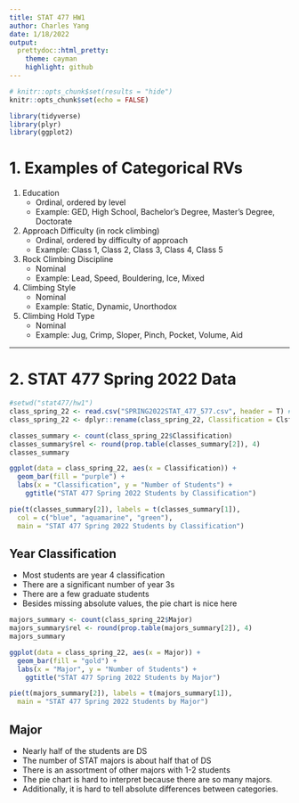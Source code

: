---
title: STAT 477 HW1
author: Charles Yang
date: 1/18/2022
output:
  prettydoc::html_pretty:
    theme: cayman
    highlight: github
---

```{r setup, include=FALSE}
# knitr::opts_chunk$set(results = "hide")
knitr::opts_chunk$set(echo = FALSE)

library(tidyverse)
library(plyr)
library(ggplot2)
```


# 1. Examples of Categorical RVs
1. Education
    + Ordinal, ordered by level
    + Example: GED, High School, Bachelor's Degree, Master's Degree, Doctorate
2. Approach Difficulty (in rock climbing)
    + Ordinal, ordered by difficulty of approach
    + Example: Class 1, Class 2, Class 3, Class 4, Class 5
3. Rock Climbing Discipline
    + Nominal
    + Example: Lead, Speed, Bouldering, Ice, Mixed
4. Climbing Style
    + Nominal
    + Example: Static, Dynamic, Unorthodox
5. Climbing Hold Type
    + Nominal
    + Example: Jug, Crimp, Sloper, Pinch, Pocket, Volume, Aid

<hr>

# 2. STAT 477 Spring 2022 Data

```{r load_data}
#setwd("stat477/hw1")
class_spring_22 <- read.csv("SPRING2022STAT_477_577.csv", header = T) # nolint
class_spring_22 <- dplyr::rename(class_spring_22, Classification = Clsfn.Year)
```

```{r}
classes_summary <- count(class_spring_22$Classification)
classes_summary$rel <- round(prop.table(classes_summary[2]), 4)
classes_summary
```

```{r}
ggplot(data = class_spring_22, aes(x = Classification)) +
  geom_bar(fill = "purple") +
  labs(x = "Classification", y = "Number of Students") +
    ggtitle("STAT 477 Spring 2022 Students by Classification")
```

```{r}
pie(t(classes_summary[2]), labels = t(classes_summary[1]),
  col = c("blue", "aquamarine", "green"),
  main = "STAT 477 Spring 2022 Students by Classification")
```

## Year Classification
* Most students are year 4 classification
* There are a significant number of year 3s
* There are a few graduate students
* Besides missing absolute values, the pie chart is nice here

```{r}
majors_summary <- count(class_spring_22$Major)
majors_summary$rel <- round(prop.table(majors_summary[2]), 4)
majors_summary
```

```{r}
ggplot(data = class_spring_22, aes(x = Major)) +
  geom_bar(fill = "gold") +
  labs(x = "Major", y = "Number of Students") +
    ggtitle("STAT 477 Spring 2022 Students by Major")
```

```{r}
pie(t(majors_summary[2]), labels = t(majors_summary[1]),
  main = "STAT 477 Spring 2022 Students by Major")
```

## Major
* Nearly half of the students are DS
* The number of STAT majors is about half that of DS
* There is an assortment of other majors with 1-2 students
* The pie chart is hard to interpret because there are so many majors.
* Additionally, it is hard to tell absolute differences between categories.